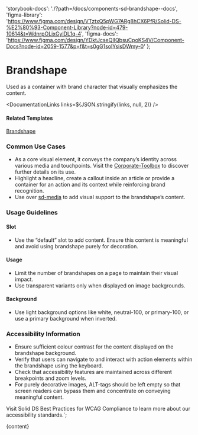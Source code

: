 

  'storybook-docs': './?path=/docs/components-sd-brandshape--docs',
  'figma-library':
    'https://www.figma.com/design/VTztxQ5pWG7ARg8hCX6PfR/Solid-DS-%E2%80%93-Component-Library?node-id=479-10614&t=WdnrpOLixGylDL1q-4',
  'figma-docs':
    'https://www.figma.com/design/YDktJcseQIIQbsuCpoKS4V/Component-Docs?node-id=2059-1577&p=f&t=s0gG1solYsisDWmy-0'
};

# Brandshape

Used as a container with brand character that visually emphasizes the content.

<DefaultStory />

<DocumentationLinks links=${JSON.stringify(links, null, 2)} />

#### Related Templates

[Brandshape](?path=/story/templates-brandshape--docs)

### Common Use Cases

- As a core visual element, it conveys the company’s identity across various media and touchpoints. Visit the [Corporate-Toolbox](https://cd.union-investment.de/grundlagen/Basiselemente/Markenform#) to discover further details on its use.
- Highlight a headline, create a callout inside an article or provide a container for an action and its context while reinforcing brand recognition.
- Use over [sd-media](./?path=/docs/styles-sd-media--docs) to add visual support to the brandshape’s content.

### Usage Guidelines

#### Slot

- Use the “default” slot to add content. Ensure this content is meaningful and avoid using brandshape purely for decoration.

#### Usage

- Limit the number of brandshapes on a page to maintain their visual impact.
- Use transparent variants only when displayed on image backgrounds.

#### Background

- Use light background options like white, neutral-100, or primary-100, or use a primary background when inverted.

### Accessibility Information

- Ensure sufficient colour contrast for the content displayed on the brandshape background.
- Verify that users can navigate to and interact with action elements within the brandshape using the keyboard.
- Check that accessibility features are maintained across different breakpoints and zoom levels.
- For purely decorative images, ALT-tags should be left empty so that screen readers can bypass them and concentrate on conveying meaningful content.

Visit <sd-link href="https://www.figma.com/design/VTztxQ5pWG7ARg8hCX6PfR/Solid-DS-%E2%80%93-Component-Library?node-id=38262-58412&t=1qhfYXrbNhSCYCzZ-4" target="_blank">Solid DS Best Practices for WCAG Compliance</sd-link> to learn more about our accessibility standards.`;

<Meta title="Components/sd-brandshape/Overview" />

<OverviewFormatter story={SdBrandshapeStories.Default}>{content}</OverviewFormatter>
